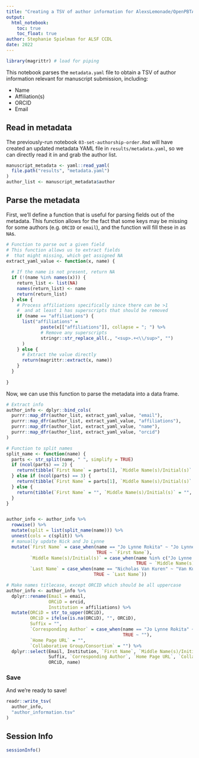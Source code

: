 ```yaml
---
title: "Creating a TSV of author information for AlexsLemonade/OpenPBTA-manuscript"
output: 
  html_notebook:
    toc: true
    toc_float: true
author: Stephanie Spielman for ALSF CCDL
date: 2022
---
```


```r
library(magrittr) # load for piping
```


This notebook parses the `metadata.yaml` file to obtain a TSV of author information relevant for manuscript submission, including:

- Name
- Affiliation(s)
- ORCID
- Email 


## Read in metadata 

The previously-run notebook `03-set-authorship-order.Rmd` will have created an updated metadata YAML file in `results/metadata.yaml`, so we can directly read it in and grab the author list.


```r
manuscript_metadata <- yaml::read_yaml(
  file.path("results", "metadata.yaml")
)
author_list <- manuscript_metadata$author
```

## Parse the metadata

First, we'll define a function that is useful for parsing fields out of the metadata. 
This function allows for the fact that some keys may be missing for some authors (e.g. `ORCID` or `email`), and the function will fill these in as `NA`s.

```r
# Function to parse out a given field
# This function allows us to extract fields
#  that might missing, which get assigned NA
extract_yaml_value <- function(x, name) {
  
  # If the name is not present, return NA
  if (!(name %in% names(x))) {
    return_list <- list(NA)
    names(return_list) <- name
    return(return_list)
  } else {
    # Process affiliations specifically since there can be >1
    #  and at least 1 has superscripts that should be removed
    if (name == "affiliations") {
      list("affiliations" =
             paste(x[["affiliations"]], collapse = "; ") %>%
             # Remove any superscripts
             stringr::str_replace_all(., "<sup>.+<\\/sup>", "")
      )
    } else {
      # Extract the value directly
      return(magrittr::extract(x, name))
    }
  }
  
}
```


Now, we can use this function to parse the metadata into a data frame.


```r

# Extract info
author_info <- dplyr::bind_cols(
  purrr::map_dfr(author_list, extract_yaml_value, "email"),
  purrr::map_dfr(author_list, extract_yaml_value, "affiliations"),
  purrr::map_dfr(author_list, extract_yaml_value, "name"),
  purrr::map_dfr(author_list, extract_yaml_value, "orcid")
)

# Function to split names
split_name <- function(name) {
  parts <- str_split(name, " ", simplify = TRUE)
  if (ncol(parts) == 2) {
    return(tibble(`First Name` = parts[1], `Middle Name(s)/Initial(s)` = "", `Last Name` = parts[2]))
  } else if (ncol(parts) == 3) {
    return(tibble(`First Name` = parts[1], `Middle Name(s)/Initial(s)` = paste0(substr(parts[2], 1, 1), "."), `Last Name` = parts[3]))
  } else {
    return(tibble(`First Name` = "", `Middle Name(s)/Initial(s)` = "", Last = ""))  # In case of unexpected format
  }
}


author_info <- author_info %>%
  rowwise() %>%
  mutate(split = list(split_name(name))) %>%
  unnest(cols = c(split)) %>%
  # manually update Nick and Jo Lynne
  mutate(`First Name` = case_when(name == "Jo Lynne Rokita" ~ "Jo Lynne",
                                  TRUE ~ `First Name`),
         `Middle Name(s)/Initial(s)` = case_when(name %in% c("Jo Lynne Rokita", "Nicholas Van Kuren") ~ "",
                                                 TRUE ~ `Middle Name(s)/Initial(s)`),
         `Last Name` = case_when(name == "Nicholas Van Kuren" ~ "Van Kuren",
                                 TRUE ~ `Last Name`))

# Make names titlecase, except ORCID which should be all uppercase 
author_info <- author_info %>%
  dplyr::rename(Email = email,
                ORCiD = orcid,
                Institution = affiliations) %>%
  mutate(ORCiD = str_to_upper(ORCiD),
         ORCiD = ifelse(is.na(ORCiD), "", ORCiD),
         Suffix = "",
         `Corresponding Author` = case_when(name == "Jo Lynne Rokita" ~ "X",
                                            TRUE ~ ""),
         `Home Page URL` = "",
         `Collaborative Group/Consortium` = "") %>%
  dplyr::select(Email, Institution, `First Name`, `Middle Name(s)/Initial(s)`, `Last Name`,
                Suffix, `Corresponding Author`, `Home Page URL`, `Collaborative Group/Consortium`,
                ORCiD, name)
```

### Save

And we're ready to save!

```r
readr::write_tsv(
  author_info,
  "author_information.tsv"
)
```

## Session Info

```r
sessionInfo()
```

